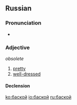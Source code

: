 ==Russian==
===Pronunciation===
* {{IPA|/bɐˈskoj/|lang=ru}}

===Adjective===
{{ru-adj|баско́й}} ''obsolete''

# [[pretty]]
# [[well-dressed]]

====Declension====
{{ru-adjective5|баск|баск|||||о}}

[[ko:баской]]
[[io:баской]]
[[ru:баской]]